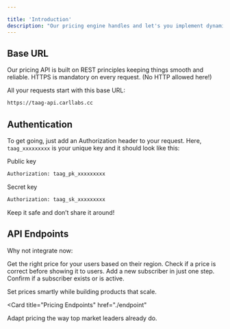 ```yaml
---

title: 'Introduction'
description: "Our pricing engine handles and let's you implement dynamic, location-based pricing so you can offer affordable pricing to everyone and everywhere."
---
```


## Base URL

Our pricing API is built on REST principles keeping things smooth and reliable. HTTPS is mandatory on every request. (No HTTP allowed here!)

All your requests start with this base URL:

```bash
https://taag-api.carllabs.cc
```

## Authentication

To get going, just add an Authorization header to your request. Here, `taag_xxxxxxxxx` is your unique key and it should look like this:

Public key
```bash
Authorization: taag_pk_xxxxxxxxx
```

Secret key
```bash
Authorization: taag_sk_xxxxxxxxx
```

<Note>
  Keep it safe and don’t share it around!
</Note>

## API Endpoints

Why not integrate now:

<CardGroup cols={2}>
  <Card
    title="Get Price"
    icon="tag"
    href="https://mintlify.com/docs/settings/global"
  >
    Get the right price for your users based on their region.
  </Card>
  <Card
    title="Verify Price"
    icon="shield-check"
    href="https://mintlify.com/docs/api-playground/openapi"
  >
    Check if a price is correct before showing it to users.
  </Card>
  <Card
    title="Add Subscriber"
    icon="user-plus"
    href="https://mintlify.com/docs/content/components/accordions"
  >
    Add a new subscriber in just one step.
  </Card>
  <Card
    title="Verify Subscriber"
    icon="user-check"
    href="https://mintlify.com/customers"
  >
    Confirm if a subscriber exists or is active.
  </Card>
</CardGroup>

Set prices smartly while building products that scale.

<Card
  title="Pricing Endpoints"
  href="./endpoint"
>
  Adapt pricing the way top market leaders already do.
</Card>